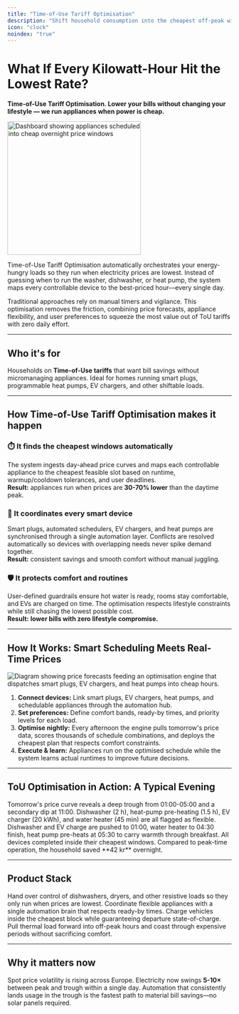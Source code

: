 ```yaml
---
title: "Time-of-Use Tariff Optimisation"
description: "Shift household consumption into the cheapest off-peak windows without lifting a finger."
icon: "clock"
noindex: "true"
---
```


# What If Every Kilowatt-Hour Hit the Lowest Rate?

**Time-of-Use Tariff Optimisation. Lower your bills without changing your lifestyle — we run appliances when power is cheap.**

<img
  src="/images/hero-light.png"
  alt="Dashboard showing appliances scheduled into cheap overnight price windows"
  noZoom={true}
  height="300"
  className="rounded-xl"
/>

Time-of-Use Tariff Optimisation automatically orchestrates your energy-hungry loads so they run when electricity prices are lowest. Instead of guessing when to run the washer, dishwasher, or heat pump, the system maps every controllable device to the best-priced hour—every single day.

Traditional approaches rely on manual timers and vigilance. This optimisation removes the friction, combining price forecasts, appliance flexibility, and user preferences to squeeze the most value out of ToU tariffs with zero daily effort.

---

## Who it's for

Households on **Time-of-Use tariffs** that want bill savings without micromanaging appliances. Ideal for homes running smart plugs, programmable heat pumps, EV chargers, and other shiftable loads.

---

## How Time-of-Use Tariff Optimisation makes it happen

### ⏱️ It finds the cheapest windows automatically

The system ingests day-ahead price curves and maps each controllable appliance to the cheapest feasible slot based on runtime, warmup/cooldown tolerances, and user deadlines.\
**Result:** appliances run when prices are **30-70% lower** than the daytime peak.

### 🤖 It coordinates every smart device

Smart plugs, automated schedulers, EV chargers, and heat pumps are synchronised through a single automation layer. Conflicts are resolved automatically so devices with overlapping needs never spike demand together.\
**Result:** consistent savings and smooth comfort without manual juggling.

### 🛡️ It protects comfort and routines

User-defined guardrails ensure hot water is ready, rooms stay comfortable, and EVs are charged on time. The optimisation respects lifestyle constraints while still chasing the lowest possible cost.\
**Result:** **lower bills with zero lifestyle compromise.**

---

## How It Works: Smart Scheduling Meets Real-Time Prices

![Diagram showing price forecasts feeding an optimisation engine that dispatches smart plugs, EV chargers, and heat pumps into cheap hours.](/images/hero-dark.png)

1. **Connect devices:** Link smart plugs, EV chargers, heat pumps, and schedulable appliances through the automation hub.
2. **Set preferences:** Define comfort bands, ready-by times, and priority levels for each load.
3. **Optimise nightly:** Every afternoon the engine pulls tomorrow's price data, scores thousands of schedule combinations, and deploys the cheapest plan that respects comfort constraints.
4. **Execute & learn:** Appliances run on the optimised schedule while the system learns actual runtimes to improve future decisions.

---

## ToU Optimisation in Action: A Typical Evening

<Steps>
  <Step title="17:00 - Forecast ready">
    Tomorrow's price curve reveals a deep trough from 01:00-05:00 and a secondary dip at 11:00.
  </Step>
  <Step title="18:00 - Loads analysed">
    Dishwasher (2 h), heat-pump pre-heating (1.5 h), EV charger (20 kWh), and water heater (45 min) are all flagged as flexible.
  </Step>
  <Step title="19:00 - Plan committed">
    Dishwasher and EV charge are pushed to 01:00, water heater to 04:30 finish, heat pump pre-heats at 05:30 to carry warmth through breakfast.
  </Step>
  <Step title="07:00 - Morning check-in">
    All devices completed inside their cheapest windows. Compared to peak-time operation, the household saved **42 kr** overnight.
  </Step>
</Steps>

---

## Product Stack

<CardGroup cols={2}>
  <Card title="Smart Plugs" icon="plug">
    Hand over control of dishwashers, dryers, and other resistive loads so they only run when prices are lowest.
  </Card>
  <Card title="Automated Schedulers" icon="calendar">
    Coordinate flexible appliances with a single automation brain that respects ready-by times.
  </Card>
  <Card title="ToU-Aware EV Chargers" icon="car">
    Charge vehicles inside the cheapest block while guaranteeing departure state-of-charge.
  </Card>
  <Card title="Heat-Pump Pre-Heating" icon="flame">
    Pull thermal load forward into off-peak hours and coast through expensive periods without sacrificing comfort.
  </Card>
</CardGroup>

---

## Why it matters now

Spot price volatility is rising across Europe. Electricity now swings **5-10×** between peak and trough within a single day. Automation that consistently lands usage in the trough is the fastest path to material bill savings—no solar panels required.
